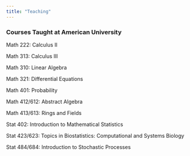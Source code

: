 ```yaml
---
title: "Teaching"
---
```


### Courses Taught at American University

Math 222: Calculus II

Math 313: Calculus III

Math 310: Linear Algebra

Math 321: Differential Equations

Math 401: Probability

Math 412/612: Abstract Algebra

Math 413/613: Rings and Fields

Stat 402: Introduction to Mathematical Statistics

Stat 423/623: Topics in Biostatistics: Computational and Systems Biology

Stat 484/684: Introduction to Stochastic Processes

